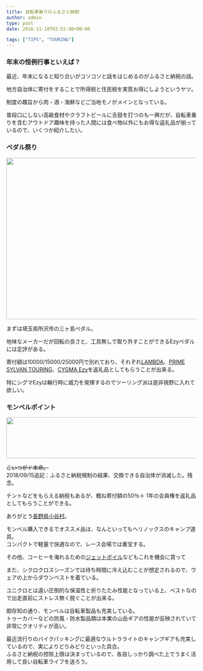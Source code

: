 ---
title: 自転車乗りのふるさと納税
author: admin
type: post
date: 2016-11-10T02:52:00+00:00

tags: ["TIPS", "TOURING"]
---

### 年末の恒例行事といえば？

最近、年末になると知り合いがコソコソと話をはじめるのがふるさと納税の話。

地方自治体に寄付をすることで所得税と住民税を実質お得にしようというヤツ。

制度の趣旨から肉・酒・海鮮などご当地モノがメインとなっている。

普段口にしない高級食材やクラフトビールに舌鼓を打つのも一興だが、自転車乗りを含むアウトドア趣味を持った人間には食べ物以外にもお得な返礼品が揃っているので、いくつか紹介したい。

### ペダル祭り

  <img border="0" height="426" src="./CYGMAEzy1.jpg" width="640" />

まずは埼玉県所沢市の三ヶ島ペダル。

地味なメーカーだが回転の良さと、工具無しで取り外すことができるEzyペダルには定評がある。

寄付額は10000/15000/25000円で別れており、それぞれ<a href="https://www.amazon.co.jp/dp/B001F2WTLU/gensobunya-22/ref=nosim/" target="_blank">LAMBDA</a>、<a href="http://www.amazon.co.jp/exec/obidos/ASIN/B00ME93CG4/gensobunya-22/ref=nosim/" target="_blank">PRIME SYLVAN TOURING</a>、<a href="http://www.amazon.co.jp/exec/obidos/ASIN/B00OOII5CO/" target="_blank">CYGMA Ezy</a>を返礼品としてもらうことが出来る。

特にシグマEzyは輪行時に威力を発揮するのでツーリング派は是非視野に入れて欲しい。

### モンベルポイント

  <img border="0" height="108" src="./montbelllogo.jpg" width="640" />

~~こいつがド本命。~~  
2018/09/15追記：ふるさと納税規制の結果、交換できる自治体が消滅した。残念。

テントなどをもらえる納税もあるが、概ね寄付額の50％＋ 1年の会員権を返礼品としてもらうことができる。

ありがとう<a href="http://www.furusato-tax.jp/japan/prefecture/20486" target="_blank">長野県小谷村</a>。

モンベル購入できるでオススメ品は、なんといってもヘリノックスのキャンプ道具。  
コンパクトで軽量で快適なので、レース会場では重宝する。

その他、コーヒーを淹れるための<a href="http://amzn.to/2fEOgkt" target="_blank">ジェットボイル</a>などもこれを機会に買って

<LinkBox isAmazonLink url="https://www.amazon.co.jp/dp/B00U72QEFQ/" />

また、シクロクロスシーズンでは待ち時間に冷え込むことが想定されるので、ウェアの上からダウンベストを着ている。

ユニクロとは違い圧倒的な保温性と折りたたみ性能となっている上、ベストなので出走直前にストレス無く脱ぐことが出来る。

<LinkBox isAmazonLink url="https://www.amazon.co.jp/dp/B00F68FLVO/" />

御存知の通り、モンベルは自転車製品も充実している。  
トゥーカバーなどの防風・防水製品類は本業の山岳ギアの性能が反映されていて非常にクオリティが高い。

最近流行りのバイクパッキングに最適なウルトラライトのキャンプギアも充実しているので、実によりどりみどりといった具合。  
ふるさと納税の控除上限は決まっているので、各自しっかり調べた上でうまく活用して良い自転車ライフを送ろう。

<LinkBox isAmazonLink url="https://www.amazon.co.jp/dp/B00INR93EQ/" />
